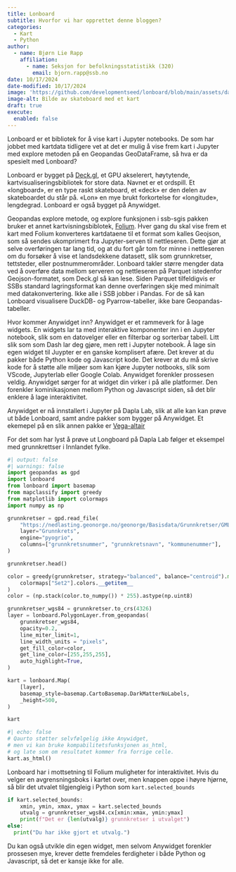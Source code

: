 ```yaml
---
title: Lonboard
subtitle: Hvorfor vi har opprettet denne bloggen?
categories:
  - Kart
  - Python
author:
  - name: Bjørn Lie Rapp
    affiliation:
      - name: Seksjon for befolkningsstatistikk (320)
        email: bjorn.rapp@ssb.no
date: 10/17/2024
date-modified: 10/17/2024
image: 'https://github.com/developmentseed/lonboard/blob/main/assets/dalle-lonboard.jpg'
image-alt: Bilde av skateboard med et kart
draft: true
execute: 
  enabled: false
---
```


Lonboard er et bibliotek for å vise kart i Jupyter notebooks. 
De som har jobbet med kartdata tidligere vet at det er mulig å vise frem kart i Jupyter med explore metoden på en Geopandas GeoDataFrame, så hva er da spesielt med Lonboard?

Lonboard er bygget på [Deck.gl](https://deck.gl), et GPU akselerert, høytytende, kartvisualiseringsbibliotek for store data. 
Navnet er et ordspill. Et «longboard», er en type raskt skateboard, et «deck» er den delen av skateboardet du står på. «Lon» en mye brukt forkortelse for «longitude», lengdegrad. 
Lonboard er også bygget på Anywidget.

Geopandas explore metode, og explore funksjonen i ssb-sgis pakken bruker et annet kartvisningsbiblotek, [Folium](https://python-visualization.github.io/folium/latest/). 
Hver gang du skal vise frem et kart med Folium konverteres kartdataene til et format som kalles Geojson, som så sendes ukomprimert fra Jupyter-serven til nettleseren. Dette gjør at selve overføringen tar lang tid, og at du fort går tom for minne i nettleseren om du forsøker å vise et landsdekkene datasett, slik som grunnkretser, tettsteder, eller postnummerområder. 
Lonboard takler større mengder data ved å overføre data mellom serveren og nettleseren på Parquet istedenfor Geojson-formatet, som Deck.gl så kan lese.
Siden Parquet tilfeldigvis er SSBs standard lagringsformat kan denne overføringen skje med minimalt med datakonvertering. 
Ikke alle i SSB jobber i Pandas. For de så kan Lonboard visualisere DuckDB- og Pyarrow-tabeller, ikke bare Geopandas-tabeller.

Hvor kommer Anywidget inn? Anywidget er et rammeverk for å lage widgets. 
En widgets lar ta med interaktive komponenter inn i en Jupyter notebook, slik som en datovelger eller en filterbar og sorterbar tabell. 
Litt slik som som Dash lar deg gjøre, men rett i Jupyter notebook.
Å lage sin egen widget til Juypter er en ganske komplisert afære. 
Det krever at du pakker både Python kode og Javascript kode.
Det krever at du må skrive kode for å støtte alle miljøer som kan kjøre Jupyter notbooks, slik som VScode, Jupyterlab eller Google Colab. 
Anywidget forenkler prossesen veldig. 
Anywidget sørger for at widget din virker i på alle platformer.
Den forenkler kominikasjonen mellom Python og Javascript siden, så det blir enklere å lage interaktivitet.
 
Anywidget er nå innstallert i Jupyter på Dapla Lab, slik at alle kan kan prøve ut både Lonboard, samt andre pakker som bygger på Anywidget.
Et ekemepel på en slik annen pakke er [Vega-altair](https://altair-viz.github.io)

For det som har lyst å prøve ut Longboard på Dapla Lab følger et eksempel med grunnkrettser i Innlandet fylke.

``` python
#| output: false
#| warnings: false
import geopandas as gpd
import lonboard
from lonboard import basemap
from mapclassify import greedy
from matplotlib import colormaps
import numpy as np

grunnkretser = gpd.read_file(
    "https://nedlasting.geonorge.no/geonorge/Basisdata/Grunnkretser/GML/Basisdata_34_Innlandet_25833_Grunnkretser_GML.zip",
    layer="Grunnkrets",
    engine="pyogrio",
    columns=["grunnkretsnummer", "grunnkretsnavn", "kommunenummer"],
)

grunnkretser.head()

color = greedy(grunnkretser, strategy="balanced", balance="centroid").map(
    colormaps["Set2"].colors.__getitem__
)
color = (np.stack(color.to_numpy()) * 255).astype(np.uint8)

grunnkretser_wgs84 = grunnkretser.to_crs(4326)
layer = lonboard.PolygonLayer.from_geopandas(
    grunnkretser_wgs84,
    opacity=0.2,
    line_miter_limit=1,
    line_width_units = "pixels",
    get_fill_color=color,
    get_line_color=[255,255,255],
    auto_highlight=True,
)

kart = lonboard.Map(
    [layer],
    basemap_style=basemap.CartoBasemap.DarkMatterNoLabels,
    _height=500,
)

kart
```

``` python
#| echo: false
# Qaurto støtter selvfølgelig ikke Anywidget, 
# men vi kan bruke kompabilitetsfunksjonen as_html, 
# og late som om resultatet kommer fra forrige celle.
kart.as_html()
```

Lonboard har i mottsetning til Folium muligheter for interaktivitet. 
Hvis du velger en avgrensningsboks i kartet over, men knappen oppe i høyre hjørne, så blir det utvalet tilgjengleig i Python som `kart.selected_bounds`

``` python
if kart.selected_bounds:
    xmin, ymin, xmax, ymax = kart.selected_bounds
    utvalg = grunnkretser_wgs84.cx[xmin:xmax, ymin:ymax]
    print(f"Det er {len(utvalg)} grunnkretser i utvalget")
else:
  print("Du har ikke gjort et utvalg.")
```

Du kan også utvikle din egen widget, men selvom Anywidget forenkler prossesen mye, krever dette fremdeles ferdigheter i både Python og Javascript, så det er kansje ikke for alle.
